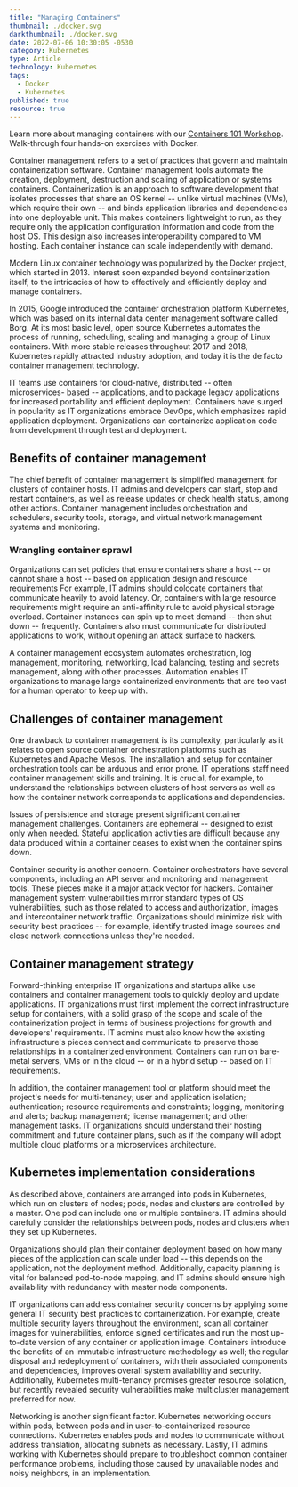 ```yaml
---
title: "Managing Containers"
thumbnail: ./docker.svg
darkthumbnail: ./docker.svg
date: 2022-07-06 10:30:05 -0530
category: Kubernetes
type: Article
technology: Kubernetes
tags:
  - Docker
  - Kubernetes
published: true
resource: true
---
```



<ResourcesWrapper>
<div className="intro">
  <p>Learn more about managing containers with our <a className="blog" href="https://github.com/layer5io/containers-101-workshop">Containers 101 Workshop</a>. Walk-through four hands-on exercises with Docker.</p>
</div>

<p>
  Container management refers to a set of practices that govern and maintain
  containerization software. Container management tools automate the creation,
  deployment, destruction and scaling of application or systems containers.
  Containerization is an approach to software development that isolates
  processes that share an OS kernel -- unlike virtual machines (VMs), which
  require their own -- and binds application libraries and dependencies into one
  deployable unit. This makes containers lightweight to run, as they require
  only the application configuration information and code from the host OS. This
  design also increases interoperability compared to VM hosting. Each container
  instance can scale independently with demand.
</p>
<p>
  Modern Linux container technology was popularized by the Docker project, which
  started in 2013. Interest soon expanded beyond containerization itself, to the
  intricacies of how to effectively and efficiently deploy and manage
  containers.
</p>
<p>
  In 2015, Google introduced the container orchestration platform Kubernetes,
  which was based on its internal data center management software called Borg.
  At its most basic level, open source Kubernetes automates the process of
  running, scheduling, scaling and managing a group of Linux containers. With
  more stable releases throughout 2017 and 2018, Kubernetes rapidly attracted
  industry adoption, and today it is the de facto container management
  technology.
</p>
<p>
  IT teams use containers for cloud-native, distributed -- often microservices-
  based -- applications, and to package legacy applications for increased
  portability and efficient deployment. Containers have surged in popularity as
  IT organizations embrace DevOps, which emphasizes rapid application
  deployment. Organizations can containerize application code from development
  through test and deployment.
</p>
<h2>Benefits of container management</h2>
<p>
  The chief benefit of container management is simplified management for
  clusters of container hosts. IT admins and developers can start, stop and
  restart containers, as well as release updates or check health status, among
  other actions. Container management includes orchestration and schedulers,
  security tools, storage, and virtual network management systems and
  monitoring.
</p>

<h3>Wrangling container sprawl</h3>
<p>
  Organizations can set policies that ensure containers share a host -- or
  cannot share a host -- based on application design and resource requirements
  For example, IT admins should colocate containers that communicate heavily to
  avoid latency. Or, containers with large resource requirements might require
  an anti-affinity rule to avoid physical storage overload. Container instances
  can spin up to meet demand -- then shut down -- frequently. Containers also
  must communicate for distributed applications to work, without opening an
  attack surface to hackers.
</p>
<p>
  A container management ecosystem automates orchestration, log management,
  monitoring, networking, load balancing, testing and secrets management, along
  with other processes. Automation enables IT organizations to manage large
  containerized environments that are too vast for a human operator to keep up
  with.
</p>

<h2>Challenges of container management</h2>
<p>
  One drawback to container management is its complexity, particularly as it
  relates to open source container orchestration platforms such as Kubernetes
  and Apache Mesos. The installation and setup for container orchestration tools
  can be arduous and error prone. IT operations staff need container management
  skills and training. It is crucial, for example, to understand the
  relationships between clusters of host servers as well as how the container
  network corresponds to applications and dependencies.
</p>
<p>
  Issues of persistence and storage present significant container management
  challenges. Containers are ephemeral -- designed to exist only when needed.
  Stateful application activities are difficult because any data produced within
  a container ceases to exist when the container spins down.
</p>
<p>
  Container security is another concern. Container orchestrators have several
  components, including an API server and monitoring and management tools. These
  pieces make it a major attack vector for hackers. Container management system
  vulnerabilities mirror standard types of OS vulnerabilities, such as those
  related to access and authorization, images and intercontainer network
  traffic. Organizations should minimize risk with security best practices --
  for example, identify trusted image sources and close network connections
  unless they're needed.
</p>
<h2>Container management strategy</h2>
<p>
  Forward-thinking enterprise IT organizations and startups alike use containers
  and container management tools to quickly deploy and update applications. IT
  organizations must first implement the correct infrastructure setup for
  containers, with a solid grasp of the scope and scale of the containerization
  project in terms of business projections for growth and developers'
  requirements. IT admins must also know how the existing infrastructure's
  pieces connect and communicate to preserve those relationships in a
  containerized environment. Containers can run on bare-metal servers, VMs or in
  the cloud -- or in a hybrid setup -- based on IT requirements.
</p>
<p>
  In addition, the container management tool or platform should meet the
  project's needs for multi-tenancy; user and application isolation;
  authentication; resource requirements and constraints; logging, monitoring and
  alerts; backup management; license management; and other management tasks. IT
  organizations should understand their hosting commitment and future container
  plans, such as if the company will adopt multiple cloud platforms or a
  microservices architecture.
</p>
<h2>Kubernetes implementation considerations</h2>
<p>
  As described above, containers are arranged into pods in Kubernetes, which run
  on clusters of nodes; pods, nodes and clusters are controlled by a master. One
  pod can include one or multiple containers. IT admins should carefully
  consider the relationships between pods, nodes and clusters when they set up
  Kubernetes.
</p>
<p>
  Organizations should plan their container deployment based on how many pieces
  of the application can scale under load -- this depends on the application,
  not the deployment method. Additionally, capacity planning is vital for
  balanced pod-to-node mapping, and IT admins should ensure high availability
  with redundancy with master node components.
</p>
<p>
  IT organizations can address container security concerns by applying some
  general IT security best practices to containerization. For example, create
  multiple security layers throughout the environment, scan all container images
  for vulnerabilities, enforce signed certificates and run the most up-to-date
  version of any container or application image. Containers introduce the
  benefits of an immutable infrastructure methodology as well; the regular
  disposal and redeployment of containers, with their associated components and
  dependencies, improves overall system availability and security. Additionally,
  Kubernetes multi-tenancy promises greater resource isolation, but recently
  revealed security vulnerabilities make multicluster management preferred for
  now.
</p>
<p>
  Networking is another significant factor. Kubernetes networking occurs within
  pods, between pods and in user-to-containerized resource connections.
  Kubernetes enables pods and nodes to communicate without address translation,
  allocating subnets as necessary. Lastly, IT admins working with Kubernetes
  should prepare to troubleshoot common container performance problems,
  including those caused by unavailable nodes and noisy neighbors, in an
  implementation.
</p>

</ResourcesWrapper>

